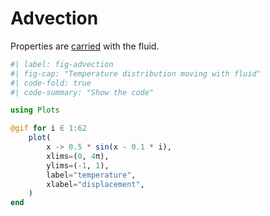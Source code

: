 # Advection

Properties are [carried](https://en.wikipedia.org/wiki/Convection%E2%80%93diffusion_equation) with the fluid.

```julia
#| label: fig-advection
#| fig-cap: "Temperature distribution moving with fluid"
#| code-fold: true
#| code-summary: "Show the code"

using Plots

@gif for i ∈ 1:62
    plot(
        x -> 0.5 * sin(x - 0.1 * i),
        xlims=(0, 4π),
        ylims=(-1, 1),
        label="temperature",
        xlabel="displacement",
    )
end

```